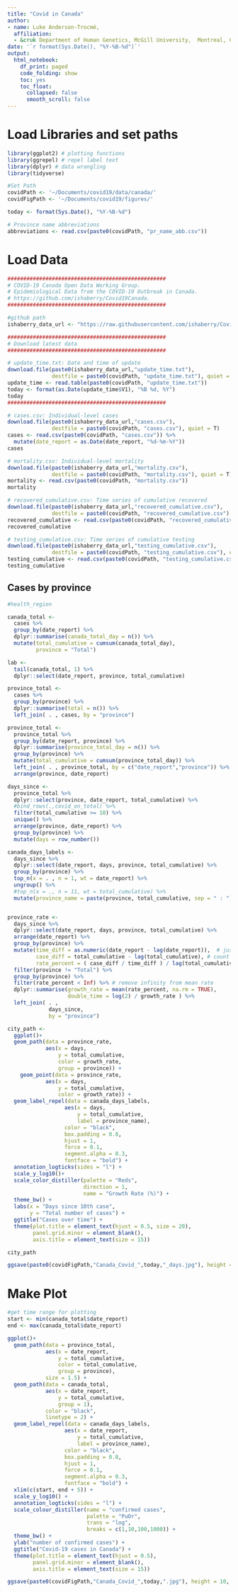 ```yaml
---
title: "Covid in Canada"
author:
- name: Luke Anderson-Trocmé,
  affiliation:
  - &cruk Department of Human Genetics, McGill University,  Montreal, Canada
date: '`r format(Sys.Date(), "%Y-%B-%d")`'
output:
  html_notebook:
    df_print: paged
    code_folding: show
    toc: yes
    toc_float:
      collapsed: false
      smooth_scroll: false
---
```

# Load Libraries and set paths
```r
library(ggplot2) # plotting functions
library(ggrepel) # repel label text
library(dplyr) # data wrangling
library(tidyverse)

#Set Path
covidPath <- '~/Documents/covid19/data/canada/'
covidFigPath <- '~/Documents/covid19/figures/'

today <- format(Sys.Date(), "%Y-%B-%d")

# Province name abbreviations
abbreviations <- read.csv(paste0(covidPath, "pr_name_abb.csv")) 
```
# Load Data
```r
##################################################
# COVID-19 Canada Open Data Working Group. 
# Epidemiological Data from the COVID-19 Outbreak in Canada. 
# https://github.com/ishaberry/Covid19Canada.
##################################################

#github path
ishaberry_data_url <- "https://raw.githubusercontent.com/ishaberry/Covid19Canada/master/"

##################################################
# Download latest data
##################################################

# update_time.txt: Date and time of update
download.file(paste0(ishaberry_data_url,"update_time.txt"), 
              destfile = paste0(covidPath, "update_time.txt"), quiet = T)
update_time <- read.table(paste0(covidPath, "update_time.txt"))
today <- format(as.Date(update_time$V1), "%B %d, %Y")
today
##################################################

# cases.csv: Individual-level cases
download.file(paste0(ishaberry_data_url,"cases.csv"), 
              destfile = paste0(covidPath, "cases.csv"), quiet = T)
cases <- read.csv(paste0(covidPath, "cases.csv")) %>%
  mutate(date_report = as.Date(date_report, "%d-%m-%Y"))
cases

# mortality.csv: Individual-level mortality
download.file(paste0(ishaberry_data_url,"mortality.csv"), 
              destfile = paste0(covidPath, "mortality.csv"), quiet = T)
mortality <- read.csv(paste0(covidPath, "mortality.csv"))
mortality

# recovered_cumulative.csv: Time series of cumulative recovered
download.file(paste0(ishaberry_data_url,"recovered_cumulative.csv"), 
              destfile = paste0(covidPath, "recovered_cumulative.csv"), quiet = T)
recovered_cumulative <- read.csv(paste0(covidPath, "recovered_cumulative.csv"))
recovered_cumulative

# testing_cumulative.csv: Time series of cumulative testing
download.file(paste0(ishaberry_data_url,"testing_cumulative.csv"), 
              destfile = paste0(covidPath, "testing_cumulative.csv"), quiet = T)
testing_cumulative <- read.csv(paste0(covidPath, "testing_cumulative.csv"))
testing_cumulative
```

## Cases by province
```r
#health_region

canada_total <-
  cases %>%
  group_by(date_report) %>%
  dplyr::summarise(canada_total_day = n()) %>%
  mutate(total_cumulative = cumsum(canada_total_day),
         province = "Total") 

lab <- 
  tail(canada_total, 1) %>% 
  dplyr::select(date_report, province, total_cumulative)

province_total <-
  cases %>%
  group_by(province) %>%
  dplyr::summarise(total = n()) %>%
  left_join( . , cases, by = "province")

province_total <-
  province_total %>%
  group_by(date_report, province) %>%
  dplyr::summarise(province_total_day = n()) %>%
  group_by(province) %>%
  mutate(total_cumulative = cumsum(province_total_day)) %>%
  left_join( . , province_total, by = c("date_report","province")) %>%
  arrange(province, date_report)

days_since <-
  province_total %>%
  dplyr::select(province, date_report, total_cumulative) %>% 
  #bind_rows(.,covid_on_total) %>%
  filter(total_cumulative >= 10) %>%
  unique() %>%
  arrange(province, date_report) %>%
  group_by(province) %>%
  mutate(days = row_number())

canada_days_labels <-
  days_since %>%
  dplyr::select(date_report, days, province, total_cumulative) %>%
  group_by(province) %>%
  top_n(x = . , n = 1, wt = date_report) %>%
  ungroup() %>%
  #top_n(x = ., n = 11, wt = total_cumulative) %>%
  mutate(province_name = paste(province, total_cumulative, sep = " : "))


province_rate <-
  days_since %>%
  dplyr::select(date_report, days, province, total_cumulative) %>%
  arrange(date_report) %>%
  group_by(province) %>%
  mutate(time_diff = as.numeric(date_report - lag(date_report)),  # just in case there are gaps in data
         case_diff = total_cumulative - lag(total_cumulative), # count diff in cases between dates
         rate_percent = ( case_diff / time_diff ) / lag(total_cumulative) * 100) %>%# growth rate
  filter(province != "Total") %>%
  group_by(province) %>%
  filter(rate_percent < Inf) %>% # remove infinity from mean rate
  dplyr::summarise(growth_rate = mean(rate_percent, na.rm = TRUE),
                   double_time = log(2) / growth_rate ) %>%
  left_join( . ,
             days_since, 
             by = "province")
```

```r
city_path <-
  ggplot()+
  geom_path(data = province_rate,
            aes(x = days,
                y = total_cumulative,
                color = growth_rate,
                group = province)) +
    geom_point(data = province_rate,
            aes(x = days,
                y = total_cumulative,
                color = growth_rate)) +
  geom_label_repel(data = canada_days_labels,
                  aes(x = days, 
                      y = total_cumulative,
                      label = province_name),
                  color = "black",
                  box.padding = 0.8,
                  hjust = 1,
                  force = 0.1,
                  segment.alpha = 0.3,
                  fontface = "bold") +
  annotation_logticks(sides = "l") +
  scale_y_log10()+
  scale_color_distiller(palette = "Reds",
                        direction = 1,
                        name = "Growth Rate (%)") +
  theme_bw() +
  labs(x = "Days since 10th case",
       y = "Total number of cases") +
  ggtitle("Cases over time") +
  theme(plot.title = element_text(hjust = 0.5, size = 20),
        panel.grid.minor = element_blank(),
        axis.title = element_text(size = 15))

city_path

ggsave(paste0(covidFigPath,"Canada_Covid_",today,"_days.jpg"), height = 10, width = 20)
```

# Make Plot
```r
#get time range for plotting
start <- min(canada_total$date_report)
end <- max(canada_total$date_report)

ggplot()+
  geom_path(data = province_total,
            aes(x = date_report, 
                y = total_cumulative, 
                color = total_cumulative,
                group = province),
            size = 1.5) +
  geom_path(data = canada_total,
            aes(x = date_report, 
                y = total_cumulative, 
                group = 1),
            color = "black",
            linetype = 2) +
  geom_label_repel(data = canada_days_labels,
                  aes(x = date_report, 
                      y = total_cumulative,
                      label = province_name),
                  color = "black",
                  box.padding = 0.8,
                  hjust = 1,
                  force = 0.1,
                  segment.alpha = 0.3,
                  fontface = "bold") +
  xlim(c(start, end + 5)) +
  scale_y_log10() + 
  annotation_logticks(sides = "l") +
  scale_colour_distiller(name = "confirmed cases",
                         palette = "PuOr",
                         trans = "log",
                         breaks = c(1,10,100,1000)) +
  theme_bw() +
  ylab("number of confirmed cases") +
  ggtitle("Covid-19 cases in Canada") +
  theme(plot.title = element_text(hjust = 0.5),
        panel.grid.minor = element_blank(),
        axis.title = element_text(size = 15))

ggsave(paste0(covidFigPath,"Canada_Covid_",today,".jpg"), height = 10, width = 20)
```